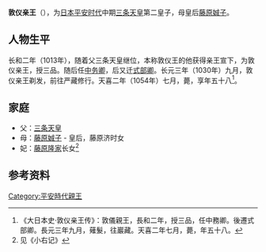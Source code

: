 '''敦仪亲王'''（{{bd|997年||1054年}}），为[[日本|日本]][[平安时代|平安时代]]中期[[三条天皇|三条天皇]]第二皇子，母皇后[[藤原娍子|藤原娍子]]。

==人物生平==
长和二年（1013年），随着父三条天皇继位，本称敦仪王的他获得亲王宣下，为敦仪亲王，授三品。随后任[[中务卿|中务卿]]，后又迁[[式部卿|式部卿]]。长元三年（1030年）九月，敦仪亲王剃发，前往严藏修行。天喜二年（1054年）七月，薨，享年五十八<ref>《大日本史·敦仪亲王传》：敦儀親王，長和二年，授三品，任中務卿。後遷式部卿。長元三年九月，薙髮，往巖藏。天喜二年七月，薨，年五十八。</ref>。
==家庭==
*父：[[三条天皇|三条天皇]]
*母：[[藤原娍子|藤原娍子]] - 皇后，藤原济时女
*妃：[[藤原隆家|藤原隆家]]长女<ref>见《小右记》</ref>

==参考资料==
<references />

[[Category:平安時代親王|Category:平安時代親王]]